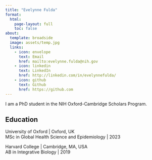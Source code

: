 ```yaml
---
title: "Evelynne Fulda"
format:
  html:
    page-layout: full
    toc: false
about:
  template: broadside
  image: assets/temp.jpg
  links:
    - icon: envelope
      text: Email
      href: mailto:evelynne.fulda@nih.gov
    - icon: linkedin
      text: LinkedIn
      href: http://linkedin.com/in/evelynnefulda/
    - icon: github
      text: Github
      href: https://github.com
---
```

I am a PhD student in the NIH Oxford-Cambridge Scholars Program.

## Education
University of Oxford | Oxford, UK\
MSc in Global Health Science and Epidemiology | 2023

Harvard College | Cambridge, MA, USA\
AB in Integrative Biology | 2019